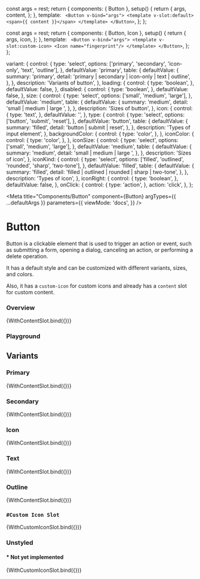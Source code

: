 

  const args = rest;
  return {
    components: { Button },
    setup() {
      return {
        args,
        content,
      };
    },
    template: `
    <Button v-bind="args">
      <template v-slot:default>
        <span>{{ content }}</span>
      </template>
    </Button>`,
  };
};

  const args = rest;
  return {
    components: { Button, Icon },
    setup() {
      return {
        args,
        icon,
      };
    },
    template: `
    <Button v-bind="args">
      <template v-slot:custom-icon>
        <Icon name="fingerprint"/>
      </template>
    </Button>`,
  };
};

  variant: {
    control: {
      type: 'select',
      options: ['primary', 'secondary', 'icon-only', 'text', 'outline'],
    },
    defaultValue: 'primary',
    table: {
      defaultValue: {
        summary: 'primary',
        detail: 'primary | secondary | icon-only | text | outline',
      },
    },
    description: 'Variants of button',
  },
  loading: {
    control: {
      type: 'boolean',
    },
    defaultValue: false,
  },
  disabled: {
    control: {
      type: 'boolean',
    },
    defaultValue: false,
  },
  size: {
    control: {
      type: 'select',
      options: ['small', 'medium', 'large'],
    },
    defaultValue: 'medium',
    table: {
      defaultValue: {
        summary: 'medium',
        detail: 'small | medium | large ',
      },
    },
    description: 'Sizes of button',
  },
  icon: {
    control: {
      type: 'text',
    },
    defaultValue: '',
  },
  type: {
    control: {
      type: 'select',
      options: ['button', 'submit', 'reset'],
    },
    defaultValue: 'button',
    table: {
      defaultValue: {
        summary: 'filled',
        detail: 'button | submit | reset',
      },
    },
    description: 'Types of input element',
  },
  backgroundColor: {
    control: {
      type: 'color',
    },
  },
  iconColor: {
    control: {
      type: 'color',
    },
  },
  iconSize: {
    control: {
      type: 'select',
      options: ['small', 'medium', 'large'],
    },
    defaultValue: 'medium',
    table: {
      defaultValue: {
        summary: 'medium',
        detail: 'small | medium | large ',
      },
    },
    description: 'Sizes of icon',
  },
  iconKind: {
    control: {
      type: 'select',
      options: ['filled', 'outlined', 'rounded', 'sharp', 'two-tone'],
    },
    defaultValue: 'filled',
    table: {
      defaultValue: {
        summary: 'filled',
        detail: 'filled | outlined | rounded | sharp | two-tone',
      },
    },
    description: 'Types of icon',
  },
  iconRight: {
    control: {
      type: 'boolean',
    },
    defaultValue: false,
  },
  onClick: {
    control: {
      type: 'action',
    },
    action: 'click',
  },
};

<Meta
  title="Components/Button"
  component={Button}
  argTypes={{ ...defaultArgs }}
  parameters={{
    viewMode: 'docs',
  }}
/>

# Button

Button is a clickable element that is used to trigger an action or event, such as submitting a form, opening a dialog, canceling an action, or performing a delete operation.

It has a default style and can be customized with different variants, sizes, and colors.

Also, it has a `custom-icon` for custom icons and already has a `content` slot for custom content.

### Overview

<Canvas withSource="open">
  <Story
    name="Overview"
    argTypes={{ ...WithContentSlot.argTypes }}
    args={{
      variant: 'primary',
      content: 'Button',
    }}
  >
    {WithContentSlot.bind({})}
  </Story>
</Canvas>

### Playground

<ArgsTable
  story="Overview"
  exclude={/^(click|content|default|custom-icon|on.*)$/}
/>

## Variants

### Primary

<Canvas withSource="open">
  <Story
    name="Primary"
    argTypes={{ ...WithContentSlot.argTypes }}
    args={{
      variant: 'primary',
      icon: 'add_circle',
      content: 'Primary',
    }}
  >
    {WithContentSlot.bind({})}
  </Story>
</Canvas>

### Secondary

<Canvas withSource="open">
  <Story
    name="Secondary"
    argTypes={{ ...WithContentSlot.argTypes }}
    args={{
      variant: 'secondary',
      content: 'Secondary',
    }}
  >
    {WithContentSlot.bind({})}
  </Story>
</Canvas>

### Icon

<Canvas withSource="open">
  <Story
    name="Icon Only"
    argTypes={{ ...WithContentSlot.argTypes }}
    args={{
      variant: 'icon-only',
      icon: 'add_circle',
    }}
  >
    {WithContentSlot.bind({})}
  </Story>
</Canvas>

### Text

<Canvas withSource="open">
  <Story
    name="Text"
    argTypes={{ ...WithContentSlot.argTypes }}
    args={{
      variant: 'text',
      content: 'Text',
    }}
  >
    {WithContentSlot.bind({})}
  </Story>
</Canvas>

### Outline

<Canvas withSource="open">
  <Story
    name="Outline"
    argTypes={{ ...WithContentSlot.argTypes }}
    args={{
      variant: 'outline',
      content: 'Outline',
    }}
  >
    {WithContentSlot.bind({})}
  </Story>
</Canvas>

### `#Custom Icon Slot`

<Canvas withSource="open">
  <Story
    name="Custom Icon"
    argTypes={{ ...WithCustomIconSlot.argTypes }}
    args={{
      variant: 'primary',
    }}
  >
    {WithCustomIconSlot.bind({})}
  </Story>
</Canvas>

### Unstyled

#### \* Not yet implemented

<Canvas withSource="open">
  <Story
    name="Unstyled"
    argTypes={{ ...WithCustomIconSlot.argTypes }}
    args={{}}
  >
    {WithCustomIconSlot.bind({})}
  </Story>
</Canvas>
